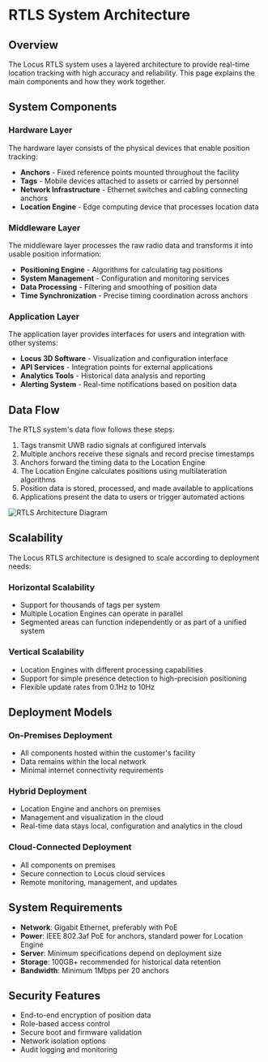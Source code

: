 # RTLS System Architecture

## Overview

The Locus RTLS system uses a layered architecture to provide real-time location tracking with high accuracy and reliability. This page explains the main components and how they work together.

## System Components

### Hardware Layer

The hardware layer consists of the physical devices that enable position tracking:

* **Anchors** - Fixed reference points mounted throughout the facility
* **Tags** - Mobile devices attached to assets or carried by personnel
* **Network Infrastructure** - Ethernet switches and cabling connecting anchors
* **Location Engine** - Edge computing device that processes location data

### Middleware Layer

The middleware layer processes the raw radio data and transforms it into usable position information:

* **Positioning Engine** - Algorithms for calculating tag positions
* **System Management** - Configuration and monitoring services
* **Data Processing** - Filtering and smoothing of position data
* **Time Synchronization** - Precise timing coordination across anchors

### Application Layer

The application layer provides interfaces for users and integration with other systems:

* **Locus 3D Software** - Visualization and configuration interface
* **API Services** - Integration points for external applications
* **Analytics Tools** - Historical data analysis and reporting
* **Alerting System** - Real-time notifications based on position data

## Data Flow

The RTLS system's data flow follows these steps:

1. Tags transmit UWB radio signals at configured intervals
2. Multiple anchors receive these signals and record precise timestamps
3. Anchors forward the timing data to the Location Engine
4. The Location Engine calculates positions using multilateration algorithms
5. Position data is stored, processed, and made available to applications
6. Applications present the data to users or trigger automated actions

![RTLS Architecture Diagram](https://via.placeholder.com/800x500?text=RTLS+Architecture+Diagram)

## Scalability

The Locus RTLS architecture is designed to scale according to deployment needs:

### Horizontal Scalability

* Support for thousands of tags per system
* Multiple Location Engines can operate in parallel
* Segmented areas can function independently or as part of a unified system

### Vertical Scalability

* Location Engines with different processing capabilities
* Support for simple presence detection to high-precision positioning
* Flexible update rates from 0.1Hz to 10Hz

## Deployment Models

### On-Premises Deployment

* All components hosted within the customer's facility
* Data remains within the local network
* Minimal internet connectivity requirements

### Hybrid Deployment

* Location Engine and anchors on premises
* Management and visualization in the cloud
* Real-time data stays local, configuration and analytics in the cloud

### Cloud-Connected Deployment

* All components on premises
* Secure connection to Locus cloud services
* Remote monitoring, management, and updates

## System Requirements

* **Network**: Gigabit Ethernet, preferably with PoE
* **Power**: IEEE 802.3af PoE for anchors, standard power for Location Engine
* **Server**: Minimum specifications depend on deployment size
* **Storage**: 100GB+ recommended for historical data retention
* **Bandwidth**: Minimum 1Mbps per 20 anchors

## Security Features

* End-to-end encryption of position data
* Role-based access control
* Secure boot and firmware validation
* Network isolation options
* Audit logging and monitoring
